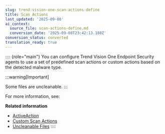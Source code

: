 ```yaml
---
slug: trend-vision-one-scan-actions-define
title: Scan Actions
last_updated: '2025-09-08'
ai_context:
  source_file: scan-actions-define.md
  conversion_date: '2025-09-08T23:42:13.188Z'
conversion_status: converted
translation_ready: true
---
```


:::: {role="main"}
You can configure Trend Vision One Endpoint Security agents to use a set of predefined scan actions or custom actions based on the detected malware type.

:::warning[Important]

Some files are uncleanable.
:::

For more information, see:

**Related information**

- [ActiveAction](activeaction.mdx)
- [Custom Scan Actions](custom-scan-actions.mdx)
- [Uncleanable Files](uncleanable-files.mdx)
::::
